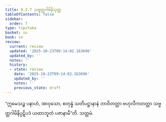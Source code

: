 ```yaml
---
title: 8.2.7 သဗ္ဗတ္ထဂါမိနိသုတ္တ
tableOfContents: false
sidebar:
  order: 7
type: tipitaka
basket: su
book: sn
review:
  current: review
  updated: '2025-10-23T09:14:02.163696'
  updated_by: ''
  notes: ''
  history:
  - state: review
    date: '2025-10-23T09:14:02.163696'
    updated_by: ''
    notes: ''
    previous_state: draft
---
```



<ReviewStatus review={frontmatter.review} showDetails={true} />

<HypothesisAnnotation frontmatter={frontmatter} />

<DynamicBreadcrumb />

<Division number="915" book="sn" e="ch" v="18" p="420">

<Paragraph number="1605" book="sn">
“ဣမေသဉ္စ ပနာဟံ, အာဝုသော, စတုန္နံ သတိပဋ္ဌာနာနံ ဘာဝိတတ္တာ ဗဟုလီကတတ္တာ သဗ္ဗတ္ထဂါမိနိပ္ပဋိပဒံ ယထာဘူတံ ပဇာနာမီ”တိ.

</Paragraph>
</Division>

<Paragraph number="1606" type="center" book="sn">
သတ္တမံ.
</Paragraph>